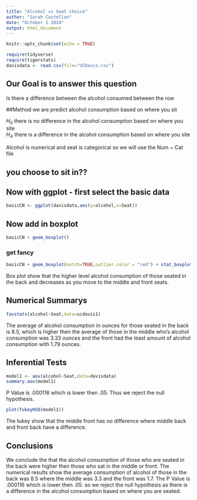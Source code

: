 ```yaml
---
title: "Alcohol vs Seat choice"
author: "Sarah Castellon"
date: "October 1 2024"
output: html_document
---
```


```r
knitr::opts_chunk$set(echo = TRUE)
```

```r
require(tidyverse)
require(tigerstats)
davisdata <- read.csv(file="UCDavis.csv")
```
## Our Goal is to answer this question 
Is there a difference between the alcohol consumed between the row  

##Method
we are predict alcohol consumption based on where you sit

$H_0$ there is no difference in the alcohol consumption based on where you site  
$H_A$ there is a difference in the alcohol consumption based on where you site

Alcohol is numerical and seat is categorical so we will use the Num ~ Cat file  

## you choose to sit in??

## Now with ggplot - first select the basic data

```r
basicCN <- ggplot(davisdata,aes(y=alcohol,x=Seat))
```
## Now add in boxplot

```r
basicCN + geom_boxplot()
```
  
  
### get fancy  

```r
basicCN + geom_boxplot(notch=TRUE,outlier.color = "red") + stat_boxplot(geom ='errorbar') + labs(title="Fancy notch boxplot \n with 2 lines")
```

Box plot show that the higher level alcohol consumption of those seated in the back and decreases as you move to the middle and front seats.  

## Numerical Summarys 

```r
favstats(alcohol~Seat,data=ucdavis1)
```

The average of alcohol consumption in ounces for those seated in the back is 8.5, which is higher then the average of those in the middle who's alcohol consumption was 3.33 ounces and the front had the least amount of alcohol consumption with 1.79 ounces.

## Inferential Tests

```r
model1 <- aov(alcohol~Seat,data=davisdata)
summary.aov(model1)
```
P Value is .000116 which is lower then .05. Thus we reject the null hypothesis. 

```r
plot(TukeyHSD(model1))
```
  

The tukey show that the middle front has no difference where middle back and front back have a difference. 

## Conclusions
We conclude the that the alcohol consumption of those who are seated in the back were higher then those who sat in the middle or front. The numerical results show the average consumption of alcohol of those in the back was 8.5 where the middle was 3.3 and the front was 1.7. The P Value is .000116 which is lower then .05. so we reject the null hypothesis as there is a difference in the alcohol consumption based on where you are seated.


